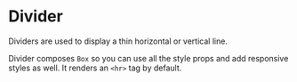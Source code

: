 # Divider

Dividers are used to display a thin horizontal or vertical line.

Divider composes `Box` so you can use all the style props and add responsive
styles as well. It renders an `<hr>` tag by default.

